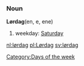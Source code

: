 <!--==Danish==?-->
===Noun===
'''Lørdag'''(en, e, ene)<!--gender-->

#weekday: [[Saturday]]

[[Category:Days of the week]]

[[nl:lørdag]]
[[pl:Lørdag]]
[[sv:lørdag]]